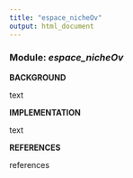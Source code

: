 ```yaml
---
title: "espace_nicheOv"
output: html_document
---
```


### **Module:** ***espace_nicheOv***

**BACKGROUND**

text

**IMPLEMENTATION** 

text

**REFERENCES**

references
